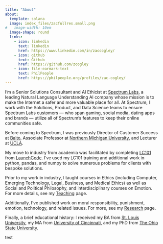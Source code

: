 ```yaml
---
title: "About"
about:
  template: solana
  image: index_files/zacfullres.small.png
#   image-width: 10em
  image-shape: round
  links:
    - icon: linkedin
      text: linkedin
      href: https://www.linkedin.com/in/zaccogley/
    - icon: github
      text: Github
      href: https://github.com/zcogley
    - icon: file-earmark-text
      text: PhilPeople
      href: https://philpeople.org/profiles/zac-cogley/
---
```


I'm a Senior Solutions Consultant and AI Ethicist at [Spectrum Labs](https://spectrumlabsai.com){target="_blank"}, a leading Natural Language Understanding AI company whose mission is to make the Internet a safer and more valuable place for all. At Spectrum, I work with the Solutions, Product, and Data Science teams to ensure Spectrum Labs customers — who span gaming, social media, dating apps and brands — utilize all of Spectrum’s features to keep their online communities safe. 

Before coming to Spectrum, I was previously Director of Customer Success at [Balto](https://balto.ai){target="_blank"}, Associate Professor at [Northern Michigan University](https://nmu.edu){target="_blank"}, and Lecturer at [UCLA](https://ucla.edu){target="_blank"}.

My move to industry from academia was facilitated by completing [LC101](https://www.launchcode.org/lc101){target="_blank"} from [LaunchCode](http://www.launchcode.org){target="_blank"}. I've used my LC101 training and additional work in python, pandas, and numpy to solve numerous problems for clients with bespoke solutions. 

Prior to my work in industry, I taught courses in Ethics (including Computer, Emerging Technology, Legal, Business, and Medical Ethics) as well as Social and Political Philosophy, and interdisciplinary courses on Emotion. For more details, see my [Teaching](teaching.qmd) page. 

Additionally, I've published work on moral responsibility, punishment, emotion, technology, and related issues. For more, see my [Research](research.qmd) page.

Finally, a brief educational history: I received my BA from [St. Louis University](https:www.slu.edu){target="_blank"}, my MA from [University of Cincinnati](https://www.uc.edu){target="_blank"}, and my PhD from [The Ohio State University](https://www.osu.edu){target="_blank"}.

test